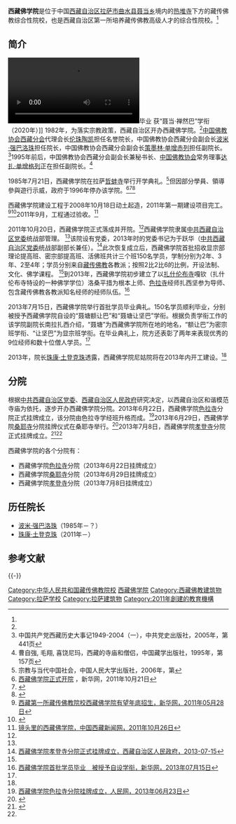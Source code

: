 {{Infobox University
|Name=西藏佛学院|
|EnglishName=
|SealImage=
|SealInfo＝
|Motto=
|Established=2011年
|Type=公立，宗教院校|
|President=
| President_title_1 ＝
| President_1 =
|Location={{PRC}}<br>[[西藏自治区|西藏自治区]][[拉萨市|拉萨市]][[曲水县|曲水县]][[聂当乡|聂当乡]]|
| Campus =
| AreaTotal =	
| Nickname =	
| Celebration = 	
| Mascot =	
| Telephone =
|Website=
}}

'''西藏佛学院'''是位于中国[[西藏自治区|西藏自治区]][[拉萨市|拉萨市]][[曲水县|曲水县]][[聂当乡|聂当乡]]境内的[[热堆寺|热堆寺]]下方的藏传佛教综合性院校，也是西藏自治区第一所培养藏传佛教高级人才的综合性院校。<ref name=xhw/>

==简介==
[[File:20200714_西藏6名少年活佛初中毕业_获_聂当·禅然巴_学衔.webm|thumb]]毕业 获“聂当·禅然巴”学衔（2020年）]]
1982年，为落实宗教政策，西藏自治区开办西藏佛学院。<ref name=kaiyuan/>[[中国佛教协会西藏分会|中国佛教协会西藏分会]]代理会长[[伦珠陶凯|伦珠陶凯]]担任名誉院长，中国佛教协会西藏分会副会长[[波米·强巴洛珠|波米·强巴洛珠]]担任院长，中国佛教协会西藏分会副会长[[策墨林·单增赤列|策墨林·单增赤列]]担任副院长。<ref>中国共产党西藏历史大事记1949-2004（一），中共党史出版社，2005年，第441页</ref>1995年前后，中国佛教协会西藏分会副会长兼秘书长、[[中国佛教协会|中国佛教协会]]常务理事[[达扎·单增格列|达扎·单增格列]]正在担任副院长。<ref>曹自強, 毛翔, 喜饶尼玛，西藏的寺庙和僧侣，中国藏学出版社，1995年，第157页</ref>

1985年7月21日，西藏佛学院在拉萨[[哲蚌寺|哲蚌寺]]举行开学典礼。<ref>宗教与当代中国社会，中国人民大学出版社，2006年，第</ref>但因部分學員、領導參與遊行示威，政府于1996年停办该学院。<ref name=kaiyuan>[http://www.gov.cn/jrzg/2011-10/20/content_1974340.htm 西藏佛学院正式开院] {{Wayback|url=http://www.gov.cn/jrzg/2011-10/20/content_1974340.htm |date=20181206145714 }}，新华网，2011年10月21日</ref><ref>{{Cite news | url=http://cpc.people.com.cn/GB/64107/16043285.html | title=在西藏佛学院开院典礼上的讲话 | author=朱维群 | date=2011年10月20日 | website=人民网 | accessdate=2017年10月6日 | archive-date=2018年12月6日 | archive-url=https://web.archive.org/web/20181206145652/http://cpc.people.com.cn/GB/64107/16043285.html | dead-url=no }}</ref><ref>{{Cite news | url=http://www.zhfjw.org/zcfj/2061.html | title=寺庙爱国主义教育 | website=中华佛教网 | accessdate=2017-10-06 | archive-date=2017-10-06 | archive-url=https://web.archive.org/web/20171006113244/http://www.zhfjw.org/zcfj/2061.html | dead-url=no }}</ref>

西藏佛学院建设工程于2008年10月18日动土起造，2011年第一期建设项目完工。<ref name=xhw>[http://tibet.news.cn/gdbb/2011-05/28/content_22881665.htm 西藏第一所藏传佛教院校西藏佛学院有望年底招生，新华网，2011年05月28日]{{Dead link|date=2018年6月 |bot=InternetArchiveBot |fix-attempted=no }}</ref><ref>{{Cite web |url=http://www.zhfgwh.com/jiaoyu/donews/24466.html |title=西藏佛学院今年年底有望招生开学，中华佛光文化网，2011-5-30 |access-date=2011-07-07 |archive-url=https://web.archive.org/web/20111208164259/http://zhfgwh.com/jiaoyu/donews/24466.html |archive-date=2011-12-08 |dead-url=yes }}</ref>2011年9月，工程通过验收。<ref name=xzxww>[http://www.chinatibetnews.com/zongjiao/2011-10/26/content_801825.htm 镜头里的西藏佛学院，中国西藏新闻网，2011年10月26日]{{Dead link|date=2018年6月 |bot=InternetArchiveBot |fix-attempted=no }}</ref>

2011年10月20日，西藏佛学院正式落成并开院。<ref name=xzxww/>西藏佛学院隶属[[中共西藏自治区党委|中共西藏自治区党委]]统战部管理。 <ref name=kaiyuan/>该院设有党委，2013年时的党委书记为于跃华（[[中共西藏自治区党委|中共西藏自治区党委]]统战部副部长兼任）。<ref name=xds>[http://www.xizang.gov.cn/xxs/68815.jhtml 西藏佛学院孝登寺分院正式挂牌成立，西藏自治区人民政府，2013-07-15]{{dead link|date=2018年1月 |bot=InternetArchiveBot |fix-attempted=yes }}</ref>此次恢复成立后，西藏佛学院首批招收显宗部理论提高班、密宗部提高班、活佛班共计三个班150名学员，学制分别为2年、3年、2至4年；学员分别来自[[藏传佛教|藏传佛教]]各教派；按照2比2比6的比例，开设法制、文化、佛学课程。 <ref name=kaiyuan/>到2013年，西藏佛学院初步建立了以[[扎什伦布寺|扎什伦布寺]]嘎钦（扎什伦布寺特设的一种佛学学位）洛桑平措为根本上师、[[色拉寺|色拉寺]]经师扎西坚参为导师、包含藏传佛教各教派知名经师的经师队伍。<ref name=biye>[http://news.xinhuanet.com/2013-07/15/c_116544956.htm 西藏佛学院首批学员毕业　被授予自设学衔，新华网，2013年07月15日]{{Dead link|date=2018年6月 |bot=InternetArchiveBot |fix-attempted=no }}</ref>

2013年7月15日，西藏佛学院举行首批学员毕业典礼。150名学员顺利毕业，分别被授予西藏佛学院自设的“聂塘额让巴”和“聂塘让坚巴”学衔。根据负责学衔工作的该学院副院长南拉扎西介绍，“聂塘”为西藏佛学院所在地的地名，“额让巴”为密宗班学衔、“让坚巴”为显宗班学衔。在毕业典礼上，院方还表彰了两年来表现优秀的9位经师和数十位僧人学员。<ref name=biye/>

2013年，院长[[珠康·土登克珠|珠康·土登克珠]]透露，西藏佛学院尼姑院将在2013年内开工建设。<ref name=biye/>

==分院==
根据[[中共西藏自治区党委|中共西藏自治区党委]]、[[西藏自治区人民政府|西藏自治区人民政府]]研究决定，以西藏自治区和谐模范寺庙为依托，逐步开办西藏佛学院分院。2013年6月22日，西藏佛学院[[色拉寺|色拉寺]]分院正式挂牌成立，该分院由色拉寺学经班升格而成。<ref>[http://xz.people.com.cn/n/2013/0623/c138901-18920506.html 西藏佛学院色拉寺分院挂牌成立，人民网，2013年06月23日]{{Dead link|date=2018年6月 |bot=InternetArchiveBot |fix-attempted=no }}</ref>2013年6月29日，西藏佛学院[[桑耶寺|桑耶寺]]分院挂牌仪式在桑耶寺举行。<ref>{{Cite web |url=http://www.tibet.cn/09zcfj/xwdt/201307/t20130702_1904097.htm |title=西藏佛学院桑耶寺分院挂牌成立，中国西藏网，2013-07-02 |access-date=2013-08-06 |archive-date=2019-05-02 |archive-url=https://web.archive.org/web/20190502120903/http://www.tibet.cn/09zcfj/xwdt/201307/t20130702_1904097.htm |dead-url=no }}</ref>2013年7月8日，西藏佛学院[[孝登寺|孝登寺]]分院正式挂牌成立。<ref name=hsfjw>{{Cite web |url=http://www.liaotuo.org/wenku/article-22463-1.html |title=西藏佛学院孝登寺分院正式挂牌成立，弘善佛教网，2013-07-13 |access-date=2013-08-06 |archive-date=2016-03-05 |archive-url=https://web.archive.org/web/20160305005715/http://www.liaotuo.org/wenku/article-22463-1.html |dead-url=no }}</ref><ref name=xds/>

西藏佛学院的各个分院有：
*西藏佛学院[[色拉寺|色拉寺]]分院（2013年6月22日挂牌成立）
*西藏佛学院[[桑耶寺|桑耶寺]]分院（2013年6月29日挂牌成立）
*西藏佛学院[[孝登寺|孝登寺]]分院（2013年7月8日挂牌成立）

==历任院长==
*[[波米·强巴洛珠|波米·强巴洛珠]]（1985年－？）
*[[珠康·土登克珠|珠康·土登克珠]]（2011年－）

== 参考文献 ==
{{Reflist|2}}

{{-}}
{{coord|display=title}}
{{中国内地宗教院校}}
{{拉萨地标}}

[[Category:中华人民共和国藏传佛教院校|Category:中华人民共和国藏传佛教院校]]
[[Category:西藏佛学院|]]
[[Category:西藏佛教建筑物|Category:西藏佛教建筑物]]
[[Category:拉萨学校|Category:拉萨学校]]
[[Category:拉萨建筑物|Category:拉萨建筑物]]
[[Category:2011年創建的教育機構|Category:2011年創建的教育機構]]